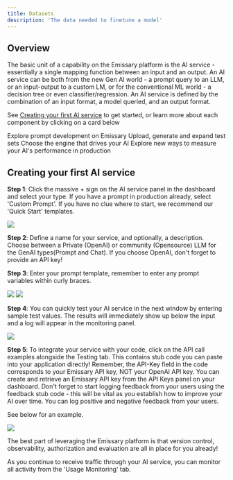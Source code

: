 ```yaml
---
title: Datasets
description: 'The data needed to finetune a model'
---
```


## Overview
The basic unit of a capability on the Emissary platform is the AI service - essentially a single mapping function between an input and an output.
An AI service can be both from the new Gen AI world - a prompt query to an LLM, or an input-output to a custom LM, or for the conventional ML world - a decision tree or even classifier/regression.
An AI service is defined by the combination of an input format, a model queried, and an output format. 

See [Creating your first AI service](#creating-your-first-ai-service) to get started, or learn more about each component by clicking on a card below

<CardGroup cols={2}>
  <Card
    title="Service Types"
    icon="palette"
    href="https://docs.withemissary.com/service_creation/types"
  >
    Explore prompt development on Emissary
  </Card>
  <Card
    title="Setting Up your Service"
    icon="code"
    href="https://docs.withemissary.com/service_creation/setup"
  >
Upload, generate and expand test sets
  </Card>
  <Card
    title="Monitoring Services"
    icon="screwdriver-wrench"
    href="https://docs.withemissary.com/service_creation/monitoring"
  >
Choose the engine that drives your AI
  </Card>
  <Card
    title="Versioning Services"
    icon="stars"
    href="https://docs.withemissary.com/service_creation/versioning"
  >
  Explore new ways to measure your AI's performance in production
  </Card>
</CardGroup>


## Creating your first AI service

**Step 1**: Click the massive + sign on the AI service panel in the dashboard and select your type. If you have a prompt in production already, select 'Custom Prompt'. If you have no clue where to start, we recommend our 'Quick Start' templates.
<Frame>
  <img src="/images/service_creation/create.png" style={{ borderRadius: '0.5rem' }} />
</Frame>


**Step 2**: Define a name for your service, and optionally, a description. Choose between a Private (OpenAI) or community (Opensource) LLM for the GenAI types(Prompt and Chat). 
If you choose OpenAI, don't forget to provide an API key!

**Step 3**: Enter your prompt template, remember to enter any prompt variables within curly braces.

<CardGroup cols={2}>
  <Card>
    <img src="/images/service_creation/name_desc.png" />
  </Card>
  <Card>
    <img src="/images/service_creation/prompt.png" />
  </Card>
</CardGroup>


**Step 4**: You can quickly test your AI service in the next window by entering sample test values. The results will immediately show up below the input and a log will appear in the monitoring panel.
<Frame>
  <img src="/images/service_creation/testing.png" style={{ borderRadius: '0.5rem' }} />
</Frame>


**Step 5**: To integrate your service with your code, click on the API call examples alongside the Testing tab. This contains stub code you can paste into your application directly!
Remember, the API-Key field in the code corresponds to your Emissary API key, NOT your OpenAI API key. You can create and retrieve an Emissary API key from the API Keys panel on your dashboard.
Don't forget to start logging feedback from your users using the feedback stub code - this will be vital as you establish how to improve your AI over time. You can log positive and negative feedback from your users. 


See below for an example. 

<Frame>
  <img src="/images/service_creation/api_key.png" style={{ borderRadius: '0.5rem' }} />
</Frame>


The best part of leveraging the Emissary platform is that version control, observability, authorization and evaluation are all in place for you already! 

As you continue to receive traffic through your AI service, you can monitor all activity from the 'Usage Monitoring' tab.